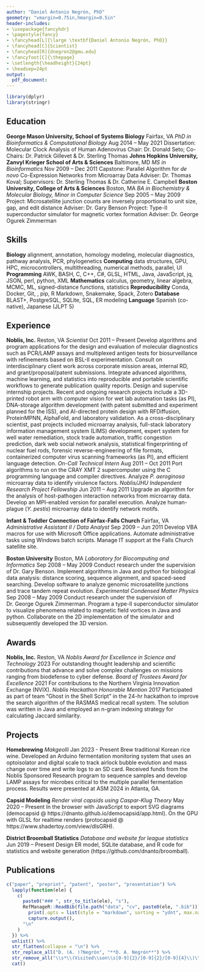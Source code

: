 ```yaml
---
author: "Daniel Antonio Negrón, PhD"
geometry: "vmargin=0.75in,hmargin=0.5in"
header-includes:
- \usepackage{fancyhdr}
- \pagestyle{fancy}
- \fancyhead[L]{\large \textbf{Daniel Antonio Negrón, PhD}}
- \fancyhead[C]{Scientist}
- \fancyhead[R]{dnegron2@gmu.edu}
- \fancyfoot[C]{\thepage}
- \setlength{\headheight}{24pt}
- \headsep=24pt
output:
  pdf_document:
---
```


```r
library(dplyr)
library(stringr)
```

## Education \dotfill

**George Mason University, School of Systems Biology** \hfill Fairfax, VA \break
_PhD in Bioinformatics & Computational Biology_ \hfill Aug 2014 – May 2021 \break
Dissertation: Molecular Clock Analysis of Human Adenovirus \hfill \break
Chair: Dr. Donald Seto; Co-Chairs: Dr. Patrick Gillevet & Dr. Sterling Thomas \hfill \break
**Johns Hopkins University, Zanvyl Krieger School of Arts & Sciences** \hfill Baltimore, MD \break
_MS in Bioinformatics_ \hfill Nov 2009 – Dec 2011 \break
Capstone: Parallel Algorithm for _de novo_ Co-Expression Networks from Microarray Data \hfill \break
Adviser: Dr. Thomas Koval; Supervisors: Dr. Sterling Thomas & Dr. Catherine E. Campbell \hfill \break
**Boston University, College of Arts & Sciences** \hfill Boston, MA \break
_BA in Biochemistry & Molecular Biology, Minor in Computer Science_ \hfill Sep 2005 – May 2009 \break
Project: Microsatellite junction counts are inversely proportional to unit size, gap, and edit distance \hfill \break
Adviser: Dr. Gary Benson \hfill \break
Project: Type-II superconductor simulator for magnetic vortex formation \hfill \break
Adviser: Dr. George Ogurek Zimmerman \hfill

## Skills \dotfill

**Biology** \hfill alignment, annotation, homology modeling, molecular diagnostics, pathway analysis, PCR, phylogenetics \break
**Computing** \hfill data structures, GPU, HPC, microcontrollers, multithreading, numerical methods, parallel, UI \break
**Programming** \hfill AWK, BASH, C, C++, C#, GLSL, HTML, Java, JavaScript, jq, JSON, perl, python, XML \break
**Mathematics** \hfill calculus, geometry, linear algebra, MCMC, ML, signed-distance functions, statistics \break
**Reproducibility** \hfill Conda, Docker, Git, \LaTeX, pip, R Markdown, Snakemake, Spack, Zotero \break
**Database** \hfill BLAST+, PostgreSQL, SQLite, SQL, ER modeling \break
**Language** \hfill Spanish (co-native), Japanese (JLPT 5)

## Experience \dotfill

**Noblis, Inc.** \hfill Reston, VA \break
_Scientist_ \hfill Oct 2011 – Present \break
Develop algorithms and program applications for the design and evaluation of molecular diagnostics such as PCR/LAMP assays and multiplexed antigen tests for biosurveillance with refinements based on BSL-II experimentation. Consult on interdisciplinary client work across corporate mission areas, internal RD, and grant/proposal/patent submissions. Integrate advanced algorithms, machine learning, and statistics into reproducible and portable scientific workflows to generate publication quality reports. Design and supervise internship projects. \hfill \break
Recent and ongoing research projects include a 3D-printed robot arm with computer vision for wet lab automation tasks (as PI), DNA-storage algorithm development (with patent submitted and experiment planned for the ISS), and AI-directed protein design with RFDiffusion, ProteinMPNN, AlphaFold, and laboratory validation. \hfill \break
As a cross-disciplinary scientist, past projects included microarray analysis, full-stack laboratory information management system (LIMS) development, expert system for well water remediation, stock trade automation, traffic congestion prediction, dark web social network analysis, statistical fingerprinting of nuclear fuel rods, forensic reverse-engineering of file formats, containerized computer virus scanning frameworks (as PI), and efficient language detection. \hfill \break
_On-Call Technical Intern_ \hfill Aug 2011 – Oct 2011 \break
Port algorithms to run on the CRAY XMT 2 supercomputer using the C programming language and compiler directives. Analyze _P. aeroginosa_ microarray data to identify virulence factors. \hfill \break
_Noblis/JHU Independent Research Project Fellowship_ \hfill Jun 2011 – Aug 2011 \break
Upgrade an algorithm for the analysis of host-pathogen interaction networks from microarray data. Develop an MPI-enabled version for parallel execution. Analyze human-plague (_Y. pestis_) microarray data to identify network motifs. \hfill

**Infant & Toddler Connection of Fairfax-Falls Church** \hfill Fairfax, VA \break
_Administrative Assistant II / Data Analyst_ \hfill Sep 2009 – Jun 2011 \break
Develop VBA macros for use with Microsoft Office applications. Automate administrative tasks using Windows batch scripts. Manage IT support at the Falls Church satellite site. \hfill

**Boston University** \hfill Boston, MA \break
_Laboratory for Biocomputing and Informatics_ \hfill Sep 2008 – May 2009 \break
Conduct research under the supervision of Dr. Gary Benson. Implement algorithms in Java and python for biological data analysis: distance scoring, sequence alignment, and spaced-seed searching. Develop software to analyze genomic microsatellite junctions and trace tandem repeat evolution. \hfill \break
_Experimental Condensed Matter Physics_ \hfill Sep 2008 – May 2009 \break
Conduct research under the supervision of Dr. George Ogurek Zimmerman. Program a type-II superconductor simulator to visualize phenomena related to magnetic field vortices in Java and python. Collaborate on the 2D implementation of the simulator and subsequently developed the 3D version. \hfill

## Awards \dotfill

**Noblis, Inc.** \hfill Reston, VA \break
_Noblis Award for Excellence in Science and Technology_ \hfill 2023 \break
For outstanding thought leadership and scientific contributions that advance and solve complex challenges on missions ranging from biodefense to cyber defense. \hfill \break
_Board of Trustees Award for Excellence_ \hfill 2021 \break
For contributions to the Northern Virginia Innovation Exchange (NVIX). \hfill \break
_Noblis Hackathon Honorable Mention_ \hfill 2017 \break
Participated as part of team "Ghost in the Shell Script" in the 24-hr hackathon to improve the search algorithm of the RASMAS medical recall system. The solution was written in Java and employed an n-gram indexing strategy for calculating Jaccard similarity. \hfill

## Projects \dotfill

**Homebrewing** \hfill \break
_Makgeolli_ \hfill Jan 2023 - Present \break
Brew traditional Korean rice wine. Developed an Arduino fermentation monitoring system that uses an optoisolator and digital scale to track airlock bubble evolution and mass change over time and write logs to an SD card. Received funds from the Noblis Sponsored Research program to sequence samples and develop LAMP assays for microbes critical to the multiple parallel fermentation process. Results were presented at ASM 2024 in Atlanta, GA. \hfill

**Capsid Modeling** \hfill \break
_Render viral capsids using Caspar-Klug Theory_ \hfill May 2020 – Present \break
In the browser with JavaScript to export SVG diagrams (democapsid @ https://dnanto.github.io/democapsid/app.html). On the GPU with GLSL for realtime renders (protocapsid @ https://www.shadertoy.com/view/dlsGRH). \hfill

**District Broomball Statistics** \hfill \break
_Database and website for league statistics_ \hfill Jun 2019 – Present \break
Design ER model, SQLite database, and R code for statistics and website generation (https://github.com/dnanto/broomball). \hfill

## Publications \dotfill

```r
c("paper", "preprint", "patent", "poster", "presentation") %>%
  lapply(function(ele) {
    c(
      paste0("### ", str_to_title(ele), "s"),
      RefManageR::ReadBib(file.path("data", "cv", paste0(ele, ".bib"))) %>%
        print(.opts = list(style = "markdown", sorting = "ydnt", max.names = Inf)) %>%
        capture.output(),
      "\n"
    )
  }) %>%
  unlist() %>%
  str_flatten(collapse = "\n") %>%
  str_replace_all("D. (A. )?Negrón", "**D. A. Negrón**") %>%
  str_remove_all("\\s*\\(Visited\\son\\s[0-9]{2}/[0-9]{2}/[0-9]{4}\\)\\.") %>%
  cat()
```
